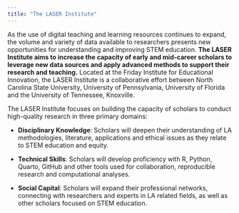 ```yaml
---
title: "The LASER Institute"
---
```


As the use of digital teaching and learning resources continues to expand, the volume and variety of data available to researchers presents new opportunities for understanding and improving STEM education. **The LASER Institute aims to increase the capacity of early and mid-career scholars to leverage new data sources and apply advanced methods to support their research and teaching.** Located at the Friday Institute for Educational Innovation, the LASER Institute is a collaborative effort between North Carolina State University, University of Pennsylvania, University of Florida and the University of Tennessee, Knoxville.

The LASER Institute focuses on building the capacity of scholars to conduct high-quality research in three primary domains:

-   **Disciplinary Knowledge**: Scholars will deepen their understanding of LA methodologies, literature, applications and ethical issues as they relate to STEM education and equity.

-   **Technical Skills**: Scholars will develop proficiency with R, Python, Quarto, GitHub and other tools used for collaboration, reproducible research and computational analyses.

-   **Social Capital**: Scholars will expand their professional networks, connecting with researchers and experts in LA related fields, as well as other scholars focused on STEM education.
